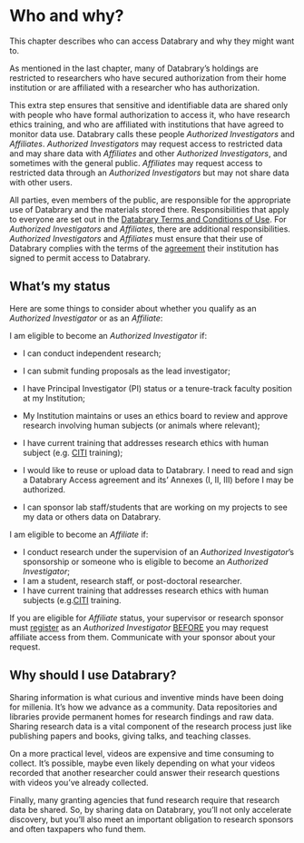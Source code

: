 # Who and why? {.unnumbered}

This chapter describes who can access Databrary and why they might want to.

As mentioned in the last chapter, many of Databrary's holdings are restricted to researchers who have secured authorization from their home institution or are affiliated with a researcher who has authorization.

This extra step ensures that sensitive and identifiable data are shared only with people who have formal authorization to access it, who have research ethics training, and who are affiliated with institutions that have agreed to monitor data use.
Databrary calls these people *Authorized Investigators* and *Affiliates*.
*Authorized Investigators* may request access to restricted data and may share data with *Affiliates* and other *Authorized Investigators*, and sometimes with the general public.
*Affiliates* may request access to restricted data through an *Authorized Investigators* but may not share data with other users.

All parties, even members of the public, are responsible for the appropriate use of Databrary and the materials stored there.
Responsibilities that apply to everyone are set out in the [Databrary Terms and Conditions of Use](https://databrary.org/about/policies/terms.html). 
For *Authorized Investigators* and *Affiliates*, there are additional responsibilities.
*Authorized Investigators* and *Affiliates* must ensure that their use of Databrary complies with the terms of the [agreement](../appendices/access_agreement.qmd) their institution has signed to permit access to Databrary. 

## What's my status {.unnumbered}

Here are some things to consider about whether you qualify as an *Authorized Investigator* or as an *Affiliate*:

I am eligible to become an *Authorized Investigator* if:

-   I can conduct independent research;

-   I can submit funding proposals as the lead investigator;

-   I have Principal Investigator (PI) status or a tenure-track faculty position at my Institution;

-   My Institution maintains or uses an ethics board to review and approve research involving human subjects (or animals where relevant); 

-   I have current training that addresses research ethics with human subject (e.g. [CITI](https://about.citiprogram.org/) training);

-   I would like to reuse or upload data to Databrary. I need to read and sign a Databrary Access agreement and its' Annexes (I, II, III) before I may be authorized.

-   I can sponsor lab staff/students that are working on my projects to see my data or others data on Databrary.

I am eligible to become an *Affiliate* if:

-   I conduct research under the supervision of an *Authorized Investigator*'s sponsorship or someone who is eligible to become an *Authorized Investigator*; 
-   I am a student, research staff, or post-doctoral researcher.
-   I have current training that addresses research ethics with human subjects (e.g.[CITI](https://about.citiprogram.org/) training.

::: {.callout-important}

If you are eligible for *Affiliate* status, your supervisor or research sponsor must [register](https://databrary.org/register) as an *Authorized Investigator* <u>BEFORE</u> you may request affiliate access from them.
Communicate with your sponsor about your request.

:::

## Why should I use Databrary? {-}

Sharing information is what curious and inventive minds have been doing for millenia.
It's how we advance as a community.
Data repositories and libraries provide permanent homes for research findings and raw data.
Sharing research data is a vital component of the research process just like publishing papers and books, giving talks, and teaching classes.

On a more practical level, videos are expensive and time consuming to collect. 
It's possible, maybe even likely depending on what your videos recorded that another researcher could answer their research questions with videos you've already collected.

Finally, many granting agencies that fund research require that research data be shared. 
So, by sharing data on Databrary, you'll not only accelerate discovery, but you'll also meet an important obligation to research sponsors and often taxpapers who fund them.
